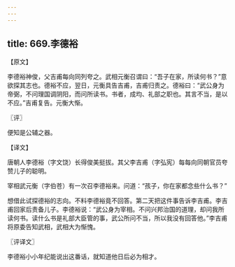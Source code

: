 ```yaml
---
---
---
```

title: 669.李德裕
---



【原文】

李德裕神俊，父吉甫每向同列夸之。武相元衡召谓曰：“吾子在家，所读何书？”意欲探其志也。德裕不应，翌日，元衡具告吉甫，吉甫归责之。德裕曰：“武公身为帝弼，不问理国调阴阳，而问所读书。书者，成均、礼部之职也。其言不当，是以不应。”吉甫复告。元衡大惭。

〖评〗

便知是公辅之器。

【译文】

唐朝人李德裕（字文饶）长得俊美挺拔。其父李吉甫（字弘宪）每每向同朝官员夸赞儿子的聪明。

宰相武元衡（字伯苍）有一次召李德裕来。问道：“孩子，你在家都念些什么书？”

想借此试探德裕的志向。不料李德裕竟不回答。第二天把这件事告诉李吉甫。李吉甫回家后责备儿子。李德裕说：“武公身为宰相。不问兴邦治国的道理，却问我所读何书。读什么书是礼部大臣管的事，武公所问不当，所以我没有回答他。”李吉甫将原委告知武相，武相大为惭愧。

〖评译文〗

李德裕小小年纪能说出这番话，就知道他日后必为相才。